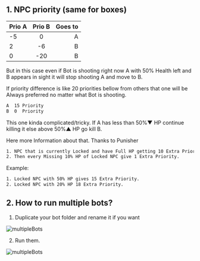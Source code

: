## 1. NPC priority (same for boxes)

|    Prio A    |    Prio B    |   Goes to   |
| :----------- | :----------: | ----------: |
|      -5      |      0       |      A      |
|       2      |     -6       |      B      |
|       0      |     -20      |      B      |   **B** appears after a while in sight

But in this case even if Bot is shooting right now A with 50% Health left and B appears in sight it will stop shooting A and move to B.

If priority difference is like 20 priorities bellow from others that one will be Always preferred no matter what Bot is shooting.

```bash
A  15 Priority
B  0  Priority
```
This one kinda complicated/tricky. If A has less than 50%▼ HP continue killing it else above 50%▲ HP go kill B.

Here more Information about that. Thanks to Punisher
```bash
1. NPC that is currently Locked and have Full HP getting 10 Extra Priority.
2. Then every Missing 10% HP of Locked NPC give 1 Extra Priority.
```
Example:
```bash
1. Locked NPC with 50% HP gives 15 Extra Priority.
2. Locked NPC with 20% HP 18 Extra Priority.
```

## 2. How to run multiple bots?

1. Duplicate your bot folder and rename it if you want

![multipleBots](public/multipleBots1.png)

2. Run them.

![multipleBots](public/multipleBots2.png)